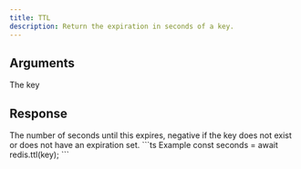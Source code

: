 ```yaml
---
title: TTL
description: Return the expiration in seconds of a key.
---
```



## Arguments

<ParamField body="key" type="string" required>
  The key 
</ParamField>

## Response

<ResponseField type="integer" required>
  The number of seconds until this expires, negative if the key does not exist or does not have an expiration set.
</ResponseField>

<RequestExample>
```ts Example
const seconds = await redis.ttl(key);
```
</RequestExample>
